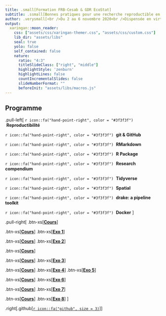```yaml
---
title: .small[Formation FRB-Cesab & GDR EcoStat]
subtitle: .ssmall[Bonnes pratiques pour une recherche reproductible en écologie numérique]
author: .verysmall[<br />Du 2 au 6 novembre 2020<br />Dispensée en virtuel]
output:
  xaringan::moon_reader:
    css: ["assets/css/xaringan-themer.css", "assets/css/custom.css"]
    lib_dir: "assets/libs"
    seal: true
    yolo: false
    self_contained: false
    nature:
      ratio: "4:3"
      titleSlideClass: ["right", "middle"]
      highlightStyle: 'zenburn'
      highlightLines: false
      countIncrementalSlides: false
      slideNumberFormat: ""
      beforeInit: "assets/libs/macros.js"
---
```



## Programme


.pull-left[
`r icon::fa("hand-point-right", color = "#3f3f3f")` &nbsp;**Reproductibilité**

`r icon::fa("hand-point-right", color = "#3f3f3f")` &nbsp;**git & GitHub**

`r icon::fa("hand-point-right", color = "#3f3f3f")` &nbsp;**RMarkdown**

`r icon::fa("hand-point-right", color = "#3f3f3f")` &nbsp;**R Package**

`r icon::fa("hand-point-right", color = "#3f3f3f")` &nbsp;**Research compendium**

`r icon::fa("hand-point-right", color = "#3f3f3f")` &nbsp;**Tidyverse**

`r icon::fa("hand-point-right", color = "#3f3f3f")` &nbsp;**Spatial**

`r icon::fa("hand-point-right", color = "#3f3f3f")` &nbsp;**drake: a pipeline toolkit**

`r icon::fa("hand-point-right", color = "#3f3f3f")` &nbsp;**Docker**
]

.pull-right[
.btn-xs[[**Cours**](courses/open-sci/index.html)]

.btn-xs[[**Cours**](courses/intro-git/index.html)]&nbsp;.btn-xs[[**Exo 1**](exercises/intro-git/index.html)]

.btn-xs[[**Cours**](courses/rmarkdown/index.html)]&nbsp;.btn-xs[[**Exo 2**](exercises/rmarkdown/index.html)]

.btn-xs[[**Cours**](courses/r-pkg/index.html)]

.btn-xs[[**Cours**](courses/res-compendium/index.html)]&nbsp;.btn-xs[[**Exo 3**](exercises/res-compendium/index.html)]

.btn-xs[[**Cours**](courses/tidyverse/index.html)]&nbsp;.btn-xs[[**Exo 4**](exercises/dplyr/index.html)]&nbsp;.btn-xs[[**Exo 5**](exercises/ggplot2/index.html)]

.btn-xs[[**Cours**](courses/r-spatial/index.html)]&nbsp;.btn-xs[[**Exo 6**](exercises/spatial/index.html)]

.btn-xs[[**Cours**](courses/drake/drake_intro/intro_drake.html)]&nbsp;.btn-xs[[**Exo 7**](exercises/drake/index.html)]

.btn-xs[[**Cours**](courses/docker/index.html)]&nbsp;.btn-xs[[**Exo 8**](#)]
]


<!-- .right[[![:scale 10%](assets/img/github.png)](https://github.com/FRBCesab/datatoolbox)] -->

.right[.github[[`r icon::fa("github", size = 3)`](https://github.com/FRBCesab/datatoolbox)]]
